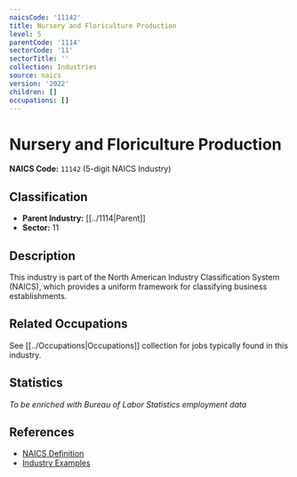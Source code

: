 ```yaml
---
naicsCode: '11142'
title: Nursery and Floriculture Production
level: 5
parentCode: '1114'
sectorCode: '11'
sectorTitle: ''
collection: Industries
source: naics
version: '2022'
children: []
occupations: []
---
```

# Nursery and Floriculture Production

**NAICS Code:** `11142` (5-digit NAICS Industry)

## Classification

- **Parent Industry:** [[../1114|Parent]]
- **Sector:** 11

## Description

This industry is part of the North American Industry Classification System (NAICS), which provides a uniform framework for classifying business establishments.

## Related Occupations

See [[../Occupations|Occupations]] collection for jobs typically found in this industry.

## Statistics

*To be enriched with Bureau of Labor Statistics employment data*

## References

- [NAICS Definition](https://www.census.gov/naics/)
- [Industry Examples](https://www.census.gov/naics/2022NAICS/)
